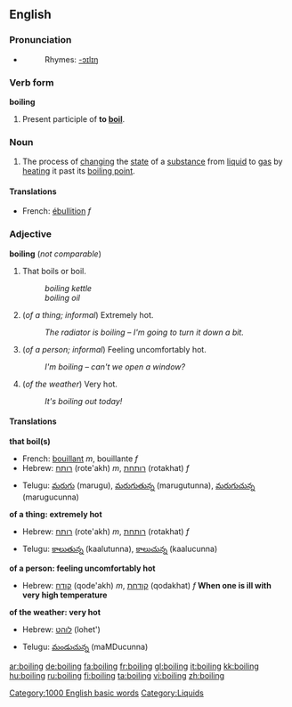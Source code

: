 ==English==

===Pronunciation===
*{{audio|en-us-boiling.ogg|Audio (US)}}
*:Rhymes: [[Rhymes:English:-ɔɪlɪŋ|-ɔɪlɪŋ]]

===Verb form===
'''boiling'''

# Present participle of '''to [[boil]]'''.

===Noun===
{{en-noun|-}}
#The process of [[change|changing]] the [[state]] of a [[substance]] from [[liquid]] to [[gas]] by [[heat]]ing it past its [[boiling point]].
====Translations====
*French: [[ébullition]] ''f''

===Adjective===
'''boiling''' (''not comparable'')

#That boils or boil.
#:''boiling kettle''
#:''boiling oil''
#(''of a thing; informal'') Extremely hot.
#:''The radiator is boiling &ndash; I'm going to turn it down a bit.''
#(''of a person; informal'') Feeling uncomfortably hot.
#:''I'm boiling &ndash; can't we open a window?''
#(''of the weather'') Very hot.
#:''It's boiling out today!''

====Translations====
'''that boil(s)'''
{{top}}
*French: [[bouillant]] ''m'', bouillante ''f''
*Hebrew: [[רותח]] (rote'akh) ''m'', [[רותחת]] (rotakhat) ''f''
{{mid}}
*Telugu: [[మరుగు]] (marugu), [[మరుగుతున్న]] (marugutunna), [[మరుగుచున్న]] (marugucunna)
{{bottom}}

'''of a thing: extremely hot'''
{{top}}
*Hebrew: [[רותח]] (rote'akh) ''m'', [[רותחת]] (rotakhat) ''f''
{{mid}}
*Telugu: [[కాలుతున్న]] (kaalutunna), [[కాలుచున్న]] (kaalucunna)
{{bottom}}

'''of a person: feeling uncomfortably hot'''
{{top}}
*Hebrew: [[קודח]] (qode'akh) ''m'', [[קודחת]] (qodakhat) ''f'' '''When one is ill with very high temperature'''
{{mid}}

{{bottom}}

'''of the weather: very hot'''
{{top}}
*Hebrew: [[לוהט]] (lohet')
{{mid}}
*Telugu: [[మండుచున్న]] (maMDucunna)
{{bottom}}

[[Category:1000 English basic words]]
[[Category:Liquids]]

[[ar:boiling]]
[[de:boiling]]
[[fa:boiling]]
[[fr:boiling]]
[[gl:boiling]]
[[it:boiling]]
[[kk:boiling]]
[[hu:boiling]]
[[ru:boiling]]
[[fi:boiling]]
[[ta:boiling]]
[[vi:boiling]]
[[zh:boiling]]